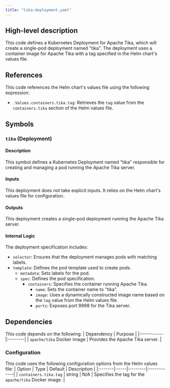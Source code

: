 ```yaml
---
title: "tika-deployment.yaml"
---
```


## High-level description
This code defines a Kubernetes Deployment for Apache Tika, which will create a single-pod deployment named "tika". The deployment uses a container image for Apache Tika with a tag specified in the Helm chart's values file.

## References
This code references the Helm chart's values file using the following expression:
- `.Values.containers.tika.tag`: Retrieves the `tag` value from the `containers.tika` section of the Helm values file.

## Symbols
### `tika` (Deployment)
#### Description
This symbol defines a Kubernetes Deployment named "tika" responsible for creating and managing a pod running the Apache Tika server.

#### Inputs
This deployment does not take explicit inputs. It relies on the Helm chart's values file for configuration.

#### Outputs
This deployment creates a single-pod deployment running the Apache Tika server.

#### Internal Logic
The deployment specification includes:
- `selector`: Ensures that the deployment manages pods with matching labels.
- `template`: Defines the pod template used to create pods.
    - `metadata`: Sets labels for the pod.
    - `spec`: Defines the pod specification.
        - `containers`: Specifies the container running Apache Tika.
            - `name`: Sets the container name to "tika".
            - `image`: Uses a dynamically constructed image name based on the `tag` value from the Helm values file.
            - `ports`: Exposes port 9998 for the Tika server.

## Dependencies
This code depends on the following:
| Dependency | Purpose |
|:-----------|:--------|
| `apache/tika` Docker image | Provides the Apache Tika server. |

### Configuration
This code uses the following configuration options from the Helm values file:
| Option | Type | Default | Description |
|:-------|:-----|:--------|:------------|
| `containers.tika.tag` | string | N/A | Specifies the tag for the `apache/tika` Docker image. |
